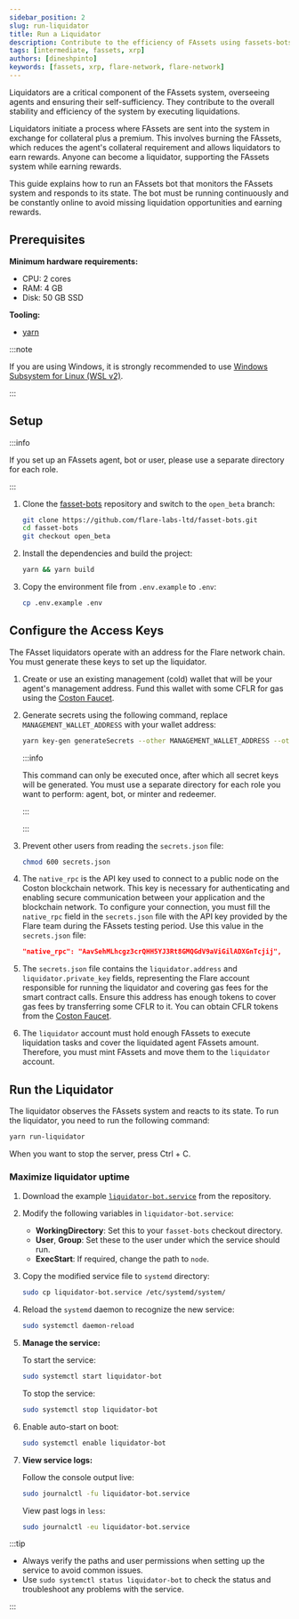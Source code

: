 ```yaml
---
sidebar_position: 2
slug: run-liquidator
title: Run a Liquidator
description: Contribute to the efficiency of FAssets using fassets-bots CLI.
tags: [intermediate, fassets, xrp]
authors: [dineshpinto]
keywords: [fassets, xrp, flare-network, flare-network]
---
```



Liquidators are a critical component of the FAssets system, overseeing agents and ensuring their self-sufficiency. They contribute to the overall stability and efficiency of the system by executing liquidations.

Liquidators initiate a process where FAssets are sent into the system in exchange for collateral plus a premium. This involves burning the FAssets, which reduces the agent's collateral requirement and allows liquidators to earn rewards. Anyone can become a liquidator, supporting the FAssets system while earning rewards.

This guide explains how to run an FAssets bot that monitors the FAssets system and responds to its state. The bot must be running continuously and be constantly online to avoid missing liquidation opportunities and earning rewards.

## Prerequisites

**Minimum hardware requirements:**

- CPU: 2 cores
- RAM: 4 GB
- Disk: 50 GB SSD

**Tooling:**

- [yarn](https://yarnpkg.com/)

:::note

If you are using Windows, it is strongly recommended to use [Windows Subsystem for Linux (WSL v2)](https://docs.microsoft.com/en-us/windows/wsl/about).

:::

## Setup

:::info

If you set up an FAssets agent, bot or user, please use a separate directory for each role.

:::

1. Clone the [fasset-bots](https://github.com/flare-labs-ltd/fasset-bots) repository and switch to the `open_beta` branch:

   ```bash
   git clone https://github.com/flare-labs-ltd/fasset-bots.git
   cd fasset-bots
   git checkout open_beta
   ```

2. Install the dependencies and build the project:

   ```bash
   yarn && yarn build
   ```

3. Copy the environment file from `.env.example` to `.env`:

   ```bash
   cp .env.example .env
   ```

## Configure the Access Keys

The FAsset liquidators operate with an address for the Flare network chain. You must generate these keys to set up the liquidator.

1.  Create or use an existing management (cold) wallet that will be your agent's management address. Fund this wallet with some CFLR for gas using the [Coston Faucet](https://faucet.flare.network/coston).

2.  Generate secrets using the following command, replace `MANAGEMENT_WALLET_ADDRESS` with your wallet address:

    ```bash
    yarn key-gen generateSecrets --other MANAGEMENT_WALLET_ADDRESS --other -o secrets.json
    ```

    :::info

    This command can only be executed once, after which all secret keys will be generated. You must use a separate directory for each role you want to perform: agent, bot, or minter and redeemer.

    :::

    <SecretsInfo />

    :::

3.  Prevent other users from reading the `secrets.json` file:

    ```bash
    chmod 600 secrets.json
    ```

4.  The `native_rpc` is the API key used to connect to a public node on the Coston blockchain network.
    This key is necessary for authenticating and enabling secure communication between your application and the blockchain network.
    To configure your connection, you must fill the `native_rpc` field in the `secrets.json` file with the API key provided by the Flare team during the FAssets testing period.
    Use this value in the `secrets.json` file:

    ```json
    "native_rpc": "AavSehMLhcgz3crQHH5YJ3Rt8GMQGdV9aViGilADXGnTcjij",
    ```

5.  The `secrets.json` file contains the `liquidator.address` and `liquidator.private_key` fields, representing the Flare account responsible for running the liquidator and covering gas fees for the smart contract calls. Ensure this address has enough tokens to cover gas fees by transferring some CFLR to it. You can obtain CFLR tokens from the [Coston Faucet](https://faucet.flare.network/).

6.  The `liquidator` account must hold enough FAssets to execute liquidation tasks and cover the liquidated agent FAssets amount.
    Therefore, you must mint FAssets and move them to the `liquidator` account.

## Run the Liquidator

The liquidator observes the FAssets system and reacts to its state.
To run the liquidator, you need to run the following command:

```bash
yarn run-liquidator
```

When you want to stop the server, press Ctrl + C.

### Maximize liquidator uptime

1. Download the example [`liquidator-bot.service`](https://github.com/flare-labs-ltd/fasset-bots/blob/main/docs/systemd/liquidator-bot.service) from the repository.

2. Modify the following variables in `liquidator-bot.service`:

   - **WorkingDirectory**: Set this to your `fasset-bots` checkout directory.
   - **User**, **Group**: Set these to the user under which the service should run.
   - **ExecStart**: If required, change the path to `node`.

3. Copy the modified service file to `systemd` directory:

   ```bash
   sudo cp liquidator-bot.service /etc/systemd/system/
   ```

4. Reload the `systemd` daemon to recognize the new service:

   ```bash
   sudo systemctl daemon-reload
   ```

5. **Manage the service:**

   To start the service:

   ```bash
   sudo systemctl start liquidator-bot
   ```

   To stop the service:

   ```bash
   sudo systemctl stop liquidator-bot
   ```

6. Enable auto-start on boot:

   ```bash
   sudo systemctl enable liquidator-bot
   ```

7. **View service logs:**

   Follow the console output live:

   ```bash
   sudo journalctl -fu liquidator-bot.service
   ```

   View past logs in `less`:

   ```bash
   sudo journalctl -eu liquidator-bot.service
   ```

:::tip

- Always verify the paths and user permissions when setting up the service to avoid common issues.
- Use `sudo systemctl status liquidator-bot` to check the status and troubleshoot any problems with the service.

:::
